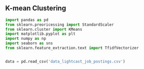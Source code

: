 

## K-mean Clustering

```python
import pandas as pd
from sklearn.preoricessing import StandardScaler
from sklearn.cluster import KMeans
import matplotlib.pyplot as plt
import numpy as np 
import seaborn as sns
from sklearn.feature_extraction.text import TfidfVectorizer


data = pd.read_csv('data_lightcast_job_postings.csv')











```